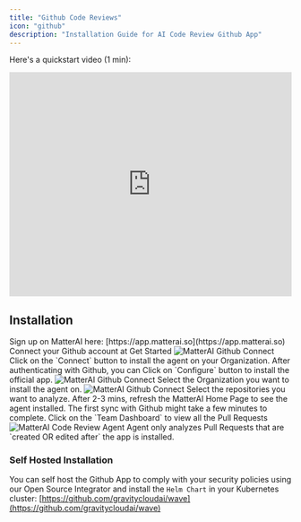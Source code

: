 ```yaml
---
title: "Github Code Reviews"
icon: "github"
description: "Installation Guide for AI Code Review Github App"
---
```


Here's a quickstart video (1 min):

<iframe
  width="100%"
  height="400px"
  src="https://www.youtube.com/embed/Vm0At6mP8Tw"
  title="YouTube video player"
  frameborder="0"
  allow="accelerometer; autoplay; clipboard-write; encrypted-media; gyroscope; picture-in-picture; web-share"
  referrerpolicy="strict-origin-when-cross-origin"
  allowfullscreen
></iframe>

## Installation

<Steps>

<Step title="Sign up on MatterAI">
Sign up on MatterAI here: [https://app.matterai.so](https://app.matterai.so)
</Step>
<Step title="Connect your Github account">
Connect your Github account at Get Started
<Frame>
<img
  className="block"
  src="/images/quickstart/quickstart-1.png"
  alt="MatterAI Github Connect"
/>
</Frame>
</Step>
<Step title="Login via Github">
Click on the `Connect` button to install the agent on your Organization. After authenticating with Github, you can Click on `Configure` button to install the official app.
<Frame>
<img
  className="block"
  src="/images/quickstart/quickstart-2.png"
  alt="MatterAI Github Connect"
/>
</Frame>
</Step>
<Step title="Select the Organization">
Select the Organization you want to install the agent on.
<Frame>
<img
  className="block"
  src="https://res.cloudinary.com/dor5uewzz/image/upload/v1739521859/gh-integration-3_hlswva.png"
  alt="MatterAI Github Connect"
/>
</Frame>
</Step>
<Step title="Select the repositories">
Select the repositories you want to analyze.
</Step>
<Step title="Refresh the MatterAI Home Page">
After 2-3 mins, refresh the MatterAI Home Page to see the agent installed.
<Note>The first sync with Github might take a few minutes to complete.</Note>
</Step>
<Step title="View the Team Dashboard">
Click on the `Team Dashboard` to view all the Pull Requests
<Frame>
<img
  className="block"
  src="/images/quickstart/quickstart-3.png"
  alt="MatterAI Code Review Agent"
/>
</Frame>
</Step>
<Step title="Create a new Pull Request">
<Note>
Agent only analyzes Pull Requests that are `created OR edited after` the app is installed.
</Note>
</Step>
</Steps>

### Self Hosted Installation

You can self host the Github App to comply with your security policies using our Open Source Integrator and install the `Helm Chart` in your Kubernetes cluster: [https://github.com/gravitycloudai/wave](https://github.com/gravitycloudai/wave)

